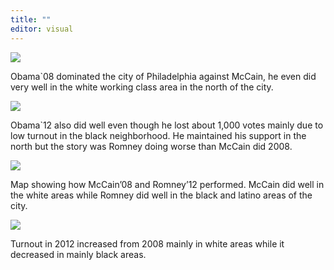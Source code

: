 ```yaml
---
title: ""
editor: visual
---
```


![](images/obama_mccain_phil.png){fig-align="center"}

Obama\`08 dominated the city of Philadelphia against McCain, he even did very well in the white working class area in the north of the city.

![](images/obama_romney_phil.png)

Obama\`12 also did well even though he lost about 1,000 votes mainly due to low turnout in the black neighborhood. He maintained his support in the north but the story was Romney doing worse than McCain did 2008.

![](images/mccain_romney_phil.png){fig-align="center"}

Map showing how McCain'08 and Romney'12 performed. McCain did well in the white areas while Romney did well in the black and latino areas of the city.

![](images/turnout_08_12_phil.png){fig-align="center"}

Turnout in 2012 increased from 2008 mainly in white areas while it decreased in mainly black areas.
